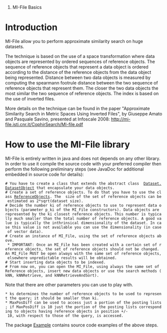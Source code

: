 #MI-File Basics

= Introduction =

MI-File allow you to perform approximate similarity search on huge datasets.

The technique is based on the use of a space transformation where data objects are represented by ordered sequences of reference objects. The sequence of reference objects that represent a data object is ordered according to the distance of the reference objects from the data object being represented. Distance between two data objects is measured by computing the spearmann footrule distance between the two sequence of reference objects that represent them. The closer the two data objects the most similar the two sequence of reference objects. The index is based on the use of inverted files. 

More details on the technique can be found in the paper "Approximate Similarity Search in Metric Spaces Using Inverted Files", by Giuseppe Amato and Pasquale Savino, presented at Infoscale 2008: [[http://mi-file.isti.cnr.it/CophirSearch/MI-file.pdf]]


= How to use the MI-File library=

MI-File is entirely written in java and does not depends on any other library.
In order to use it compile the source code with your preferred compiler then perform the following preliminary steps (see JavaDoc for additional embedded in source code for details):

 # You have to create a class that extends the abstract class  [http://code.google.com/p/mi-file/source/browse/#svn%2Ftrunk%2Fmi-file%2Fit%2Fcnr%2Fisti%2FSimilaritySearch%2FDataset Dataset.DatasetObject] that encapsulate your data objects.
 # Create a set of reference objects. To do that you have to use the class [http://code.google.com/p/mi-file/source/browse/#svn%2Ftrunk%2Fmi-file%2Fit%2Fcnr%2Fisti%2FSimilaritySearch%2FMI_File ReferenceObjects]. The  size of the set of reference objects can be estimated as 2*sqrt(dataset size).
 # Decide the number ki of reference objects to use to represent data objects (parameter p_ki of the MI_File constructors). Data objects are represented by the ki closest reference objects. This number is typically much smaller than the total number of reference objects. A good value is typically the inthrinsical dimensionality of the dataset. In case this value is not available you can use the dimensionality (in case of vector data).
 # Create an instance of MI_File, using the set of reference objects above.
  * IMPORTANT: Once an MI_File has been created with a certain set of reference objects, the set of reference objects should not be changed. An MI_File MUST be open always with the same set of reference objects, elsewhere unpredictable results will be obtained.
 # Start inserting data objects to be indexed.
 # From now on, you can open the MI_File, using always the same set of Reference objects, insert new data objects or use the search methods (kNN, kNNRetrieve, and kNNRetrieveAndSort).

Note that there are other parameters you can use to play with.
 * ks determines the number of reference objects to be used to represent the query; it should be smaller than ki.
 * MaxPosDiff can be used to access just a portion of the posting lists; if MaxPosDiff is 10 just the portion of the posting lists corresponding to objects having reference objects in position +/- 10, with respect to those of the query, is accessed.

The package [http://code.google.com/p/mi-file/source/browse/#svn%2Ftrunk%2Fmi-file%2FExamples Example] contains source code examples of the above steps.